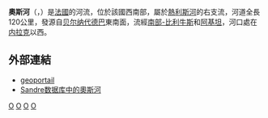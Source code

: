 {{noteTA
|G1=法国地名
|G2=单位
}}
{{noteTA
|G1=法国地名
|G2=单位
}}
{{Infobox river
| name                = 奧斯河
| native_name         = Osse
| image               = Nérac pont Tauziète (1).JPG
| image_size          = 
| image_caption       = 即将汇入[[熱利斯河|熱利斯河]]的奧斯河
| map                 = Osse (rivière) OSM.png
| map_caption         = 奧斯河流域图
| source1_location    = [[贝尔纳代德巴|贝尔纳代德巴]]
| source1_coordinates = {{coord|43|20|19|N|0|19|37|E}}
| source1_elevation   = 370米
| mouth_location      = [[内拉克|内拉克]]
| mouth_coordinates   = {{coord|44|7|16|N|0|16|49|E}}
| mouth_elevation     = 43米
| progression         = {{RGélise}}
| subdivision_type1   = [[世界政區索引|国家]]
| subdivision_name1   = {{FR}}
| length              = {{convert|120.3|km|mi|abbr=on}}
| discharge1_avg      = {{convert|2.54|m3/s|cuft/s|abbr=on}}
| basin_size          = {{convert|600|km2|mi2|abbr=on}}
}}
'''奧斯河'''（{{lang-fr|Osse}}，{{IPA-fr|ɔs}}）是[[法國|法國]]的河流，位於該國西南部，屬於[[熱利斯河|熱利斯河]]的右支流，河道全長120公里，發源自[[贝尔纳代德巴|贝尔纳代德巴]]東南面，流經[[南部-比利牛斯|南部-比利牛斯]]和[[阿基坦|阿基坦]]，河口處在[[内拉克|内拉克]]以西。

==外部連結==
* [http://www.geoportail.fr geoportail]{{Wayback|url=http://www.geoportail.fr/ |date=20101215171356 }}
* [http://sandre.eaufrance.fr/app/chainage/courdo/htm/O68-0400.php?cg=O68-0400 Sandre数据库中的奧斯河]

{{France-geo-stub}}
[[Category:法國河流|O]]
[[Category:热尔省河流|O]]
[[Category:洛特-加龙省河流|O]]
[[Category:上比利牛斯省河流|O]]
